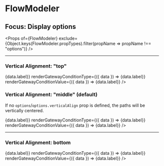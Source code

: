 

<Meta title='FlowModeler (options)' component={FlowModeler} />

# FlowModeler
## Focus: Display options

<Props of={FlowModeler} exclude={Object.keys(FlowModeler.propTypes).filter(propName => propName !== "options")} />

----

### Vertical Alignment: "top"

<Preview>
    <Story name="verticalAlign: top">
        <FlowModeler
            flow={{
                firstElementId: "1",
                elements: {
                    "1": { data: { label: "Step A" }, nextElementId: "2" },
                    "2": { data: { label: "Q1" }, nextElements: [
                        { id: "3.1", conditionData: { label: "Yes" } },
                        { id: "3.2", conditionData: { label: "No" } }] },
                    "3.1": { data: { label: "Opt. B" }, nextElementId: "4" },
                    "3.2": { data: { label: "Opt. C" }, nextElementId: "4" },
                    "4": { data: { label: "Q2" }, nextElements: [
                        { id: "5.1", conditionData: { label: "Yes" } },
                        { id: "5.2", conditionData: { label: "No" } },
                        { id: "5.3", conditionData: { label: "N/A" } }] },
                    "5.1": { data: { label: "Opt. D" } },
                    "5.2": { data: { label: "Opt. E" } },
                    "5.3": { data: { label: "Opt. F" } }
                }
            }}
            options={{ verticalAlign: "top" }}
            renderContent={({ data }) => <span>{data.label}</span>}
            renderGatewayConditionType={({ data }) => <label>{data.label}</label>}
            renderGatewayConditionValue={({ data }) => <label>{data.label}</label>}
        />
    </Story>
</Preview>

### Vertical Alignment: "middle" (default)
If no `options`/`options.verticalAlign` prop is defined, the paths will be vertically centered.

<Preview>
    <Story name="verticalAlign: middle">
        <FlowModeler
            flow={{
                firstElementId: "1",
                elements: {
                    "1": { data: { label: "Step A" }, nextElementId: "2" },
                    "2": { data: { label: "Q1" }, nextElements: [
                        { id: "3.1", conditionData: { label: "Yes" } },
                        { id: "3.2", conditionData: { label: "No" } }] },
                    "3.1": { data: { label: "Opt. B" }, nextElementId: "4" },
                    "3.2": { data: { label: "Opt. C" }, nextElementId: "4" },
                    "4": { data: { label: "Q2" }, nextElements: [
                        { id: "5.1", conditionData: { label: "Yes" } },
                        { id: "5.2", conditionData: { label: "No" } },
                        { id: "5.3", conditionData: { label: "N/A" } }] },
                    "5.1": { data: { label: "Opt. D" } },
                    "5.2": { data: { label: "Opt. E" } },
                    "5.3": { data: { label: "Opt. F" } }
                }
            }}
            renderContent={({ data }) => <span>{data.label}</span>}
            renderGatewayConditionType={({ data }) => <label>{data.label}</label>}
            renderGatewayConditionValue={({ data }) => <label>{data.label}</label>}
        />
    </Story>
</Preview>

----

### Vertical Alignment: bottom

<Preview>
    <Story name="verticalAlign: bottom">
        <FlowModeler
            flow={{
                firstElementId: "1",
                elements: {
                    "1": { data: { label: "Step A" }, nextElementId: "2" },
                    "2": { data: { label: "Q1" }, nextElements: [
                        { id: "3.1", conditionData: { label: "Yes" } },
                        { id: "3.2", conditionData: { label: "No" } }] },
                    "3.1": { data: { label: "Opt. B" }, nextElementId: "4" },
                    "3.2": { data: { label: "Opt. C" }, nextElementId: "4" },
                    "4": { data: { label: "Q2" }, nextElements: [
                        { id: "5.1", conditionData: { label: "Yes" } },
                        { id: "5.2", conditionData: { label: "No" } },
                        { id: "5.3", conditionData: { label: "N/A" } }] },
                    "5.1": { data: { label: "Opt. D" } },
                    "5.2": { data: { label: "Opt. E" } },
                    "5.3": { data: { label: "Opt. F" } }
                }
            }}
            options={{ verticalAlign: "bottom" }}
            renderContent={({ data }) => <span>{data.label}</span>}
            renderGatewayConditionType={({ data }) => <label>{data.label}</label>}
            renderGatewayConditionValue={({ data }) => <label>{data.label}</label>}
        />
    </Story>
</Preview>

